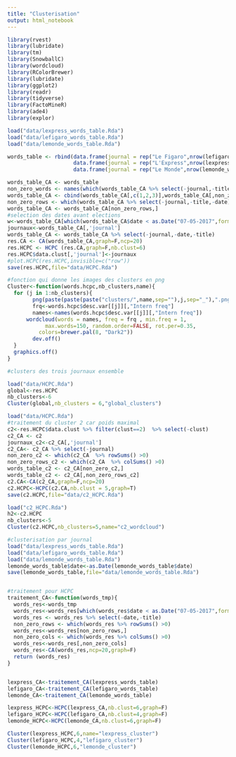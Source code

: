 ```yaml
---
title: "Clusterisation"
output: html_notebook
---
```


```r
library(rvest)
library(lubridate)
library(tm)
library(SnowballC)
library(wordcloud)
library(RColorBrewer)
library(lubridate)
library(ggplot2)
library(readr)
library(tidyverse)
library(FactoMineR)
library(ade4)
library(explor)
```


```r
load("data/lexpress_words_table.Rda")
load("data/lefigaro_words_table.Rda")
load("data/lemonde_words_table.Rda")

words_table <- rbind(data.frame(journal = rep("Le Figaro",nrow(lefigaro_words_table)),lefigaro_words_table),
                     data.frame(journal = rep("L'Express",nrow(lexpress_words_table)),lexpress_words_table),
                     data.frame(journal = rep("Le Monde",nrow(lemonde_words_table)),lemonde_words_table))

words_table_CA <- words_table 
non_zero_words <- names(which(words_table_CA %>% select(-journal,-title,-date) %>% colSums() >0))
words_table_CA <- cbind(words_table_CA[,c(1,2,3)],words_table_CA[,non_zero_words])
non_zero_rows <- which(words_table_CA %>% select(-journal,-title,-date) %>% rowSums() >0)
words_table_CA <- words_table_CA[non_zero_rows,]
#selection des dates avant elections
w<-words_table_CA[which(words_table_CA$date < as.Date("07-05-2017",format="%d-%m-%Y")),]
journaux<-words_table_CA[,'journal']
words_table_CA <- words_table_CA %>% select(-journal,-date,-title)
res.CA <- CA(words_table_CA,graph=F,ncp=20)
res.HCPC <- HCPC (res.CA,graph=F,nb.clust=6)
res.HCPC$data.clust[,'journal']<-journaux
#plot.HCPC(res.HCPC,invisible=c("row"))
save(res.HCPC,file="data/HCPC.Rda")

#fonction qui donne les images des clusters en png
Cluster<-function(words.hcpc,nb_clusters,name){
  for (j in 1:nb_clusters){
        png(paste(paste(paste("clusters/",name,sep=""),j,sep="_"),".png",sep=""),    width=6, height=6, units="in", res=150)
        frq<-words.hcpc$desc.var[[j]][,"Intern freq"]
        names<-names(words.hcpc$desc.var[[j]][,"Intern freq"])
      wordcloud(words = names, freq = frq , min.freq = 1,
            max.words=150, random.order=FALSE, rot.per=0.35, 
          colors=brewer.pal(8, "Dark2"))
        dev.off()
  }
  graphics.off()
}

```


```r
#clusters des trois journaux ensemble

load("data/HCPC.Rda")
global<-res.HCPC
nb_clusters<-6
Cluster(global,nb_clusters = 6,"global_clusters")

```


```r
load("data/HCPC.Rda")
#traitement du cluster 2 car poids maximal
c2<-res.HCPC$data.clust %>% filter(clust==2)  %>% select(-clust)
c2_CA <- c2
journaux_c2<-c2_CA[,'journal']
c2_CA<- c2_CA %>% select(-journal) 
non_zero_c2 <- which(c2_CA  %>% rowSums() >0)
non_zero_rows_c2 <- which(c2_CA  %>% colSums() >0)
words_table_c2 <- c2_CA[non_zero_c2,]
words_table_c2 <- c2_CA[,non_zero_rows_c2]
c2.CA<-CA(c2_CA,graph=F,ncp=20)
c2.HCPC<-HCPC(c2.CA,nb.clust = 5,graph=T)
save(c2.HCPC,file="data/c2_HCPC.Rda")
```


```r
load("c2_HCPC.Rda")
h2<-c2.HCPC
nb_clusters<-5
Cluster(c2.HCPC,nb_clusters=5,name="c2_wordcloud")

```

```r
#clusterisation par journal
load("data/lexpress_words_table.Rda")
load("data/lefigaro_words_table.Rda")
load("data/lemonde_words_table.Rda")
lemonde_words_table$date<-as.Date(lemonde_words_table$date)
save(lemonde_words_table,file="data/lemonde_words_table.Rda")


#traitement pour HCPC
traitement_CA<-function(words_tmp){
  words_res<-words_tmp
  words_res<-words_res[which(words_res$date < as.Date("07-05-2017",format="%d-%m-%Y")),]
  words_res <- words_res %>% select(-date,-title)
  non_zero_rows <- which(words_res %>% rowSums() >0)
  words_res<-words_res[non_zero_rows,]
  non_zero_cols <- which(words_res %>% colSums() >0)
  words_res<-words_res[,non_zero_cols]
  words_res<-CA(words_res,ncp=20,graph=F)
  return (words_res)
}


lexpress_CA<-traitement_CA(lexpress_words_table)
lefigaro_CA<-traitement_CA(lefigaro_words_table)
lemonde_CA<-traitement_CA(lemonde_words_table)

lexpress_HCPC<-HCPC(lexpress_CA,nb.clust=6,graph=F)
lefigaro_HCPC<-HCPC(lefigaro_CA,nb.clust=4,graph=F)
lemonde_HCPC<-HCPC(lemonde_CA,nb.clust=6,graph=F)

Cluster(lexpress_HCPC,6,name="lexpress_cluster")
Cluster(lefigaro_HCPC,4,"lefigaro_cluster")
Cluster(lemonde_HCPC,6,"lemonde_cluster")

```
